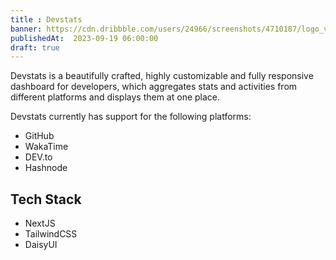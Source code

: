 ```yaml
---
title : Devstats 
banner: https://cdn.dribbble.com/users/24966/screenshots/4710187/logo_v1.jpg?resize=800x600&vertical=center
publishedAt:  2023-09-19 06:00:00
draft: true
---
```

Devstats is a beautifully crafted, highly customizable and fully responsive dashboard for developers, which aggregates stats and activities from different platforms and displays them at one place.

Devstats currently has support for the following platforms:
- GitHub
- WakaTime
- DEV.to
- Hashnode

## Tech Stack
- NextJS
- TailwindCSS
- DaisyUI